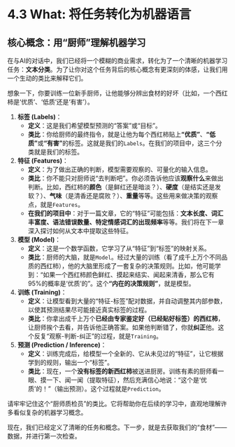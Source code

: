 # 4.3 What: 将任务转化为机器语言

## 核心概念：用“厨师”理解机器学习

在与AI的对话中，我们已经将一个模糊的商业需求，转化为了一个清晰的机器学习任务：**文本分类**。为了让你对这个任务背后的核心概念有更深刻的体感，让我们用一个生动的类比来解释它们。

::: {.callout-tip title="核心概念：机器学习就像训练一位“食材质检员”"}

想象一下，你要训练一位新手厨师，让他能够分辨出食材的好坏（比如，一个西红柿是‘优质’、‘低质’还是‘有害’）。

1.  **标签 (Labels)**：
    *   **定义**：这是我们希望模型预测的“答案”或“目标”。
    *   **类比**：你给厨师的最终指令，就是让他为每个西红柿贴上**“优质”**、**“低质”**或**“有害”**的标签。这就是我们的`Labels`。在我们的项目中，这三个分类就是我们的标签。

2.  **特征 (Features)**：
    *   **定义**：为了做出正确的判断，模型需要观察的、可量化的输入信息。
    *   **类比**：你不能只对厨师说“去判断吧”。你必须告诉他应该**观察什么**来做出判断。比如，西红柿的**颜色**（是鲜红还是暗淡？）、**硬度**（是结实还是发软？）、**气味**（是清香还是腐败？）、**重量**等等。这些用来做决策的观察点，就是`Features`。
    *   **在我们的项目中**：对于一篇文章，它的“特征”可能包括：**文本长度、词汇丰富度、语法错误数量、特定情感词汇的出现频率**等等。我们将在下一章深入探讨如何从文本中提取这些特征。

3.  **模型 (Model)**：
    *   **定义**：这是一个数学函数，它学习了从“特征”到“标签”的映射关系。
    *   **类比**：厨师的大脑，就是`Model`。经过大量的训练（看了成千上万个不同品质的西红柿），他的大脑里形成了一套复杂的决策规则。比如，他可能学到：“如果一个西红柿颜色鲜红、摸起来结实、闻起来清香，那么它有95%的概率是‘优质’的”。这个**“内在的决策规则”**，就是模型。

4.  **训练 (Training)**：
    *   **定义**：让模型看到大量的“特征-标签”配对数据，并自动调整其内部参数，以使其预测结果尽可能接近真实标签的过程。
    *   **类比**：你拿出成千上万个**已经由专家鉴定好（已经贴好标签）的西红柿**，让厨师挨个去看，并告诉他正确答案。如果他判断错了，你就**纠正**他。这个反复“观察-判断-纠正”的过程，就是`Training`。

5.  **预测 (Prediction / Inference)**：
    *   **定义**：训练完成后，给模型一个全新的、它从未见过的“特征”，让它根据学到的规则，输出一个“标签”。
    *   **类比**：现在，一个**没有标签的新西红柿**被送进厨房。训练有素的厨师看一眼、摸一下、闻一闻（提取特征），然后充满信心地说：“这个是‘优质’的！”（输出预测）。这个过程就是`Prediction`。

:::

请牢牢记住这个“厨师质检员”的类比。它将帮助你在后续的学习中，直观地理解许多看似复杂的机器学习概念。

现在，我们已经定义了清晰的任务和概念。下一步，就是去获取我们的“食材”——数据，并进行第一次检查。 